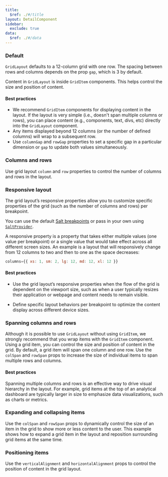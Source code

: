 ```yaml
---
title:
  $ref: ./#/title
layout: DetailComponent
sidebar:
  exclude: true
data:
  $ref: ./#/data
---
```


<LivePreviewControls>

<LivePreview componentName="grid-layout" exampleName="Default">

### Default

`GridLayout` defaults to a 12-column grid with one row. The spacing between rows and columns depends on the prop `gap`, which is 3 by default.

Content in `GridLayout` is inside `GridItem` components. This helps control the size and position of content.

#### Best practices

- We recommend `GridItem` components for displaying content in the layout. If the layout is very simple (i.e., doesn't span multiple columns or rows), you can place content (e.g., components, text, divs, etc) directly into the `GridLayout` component.
- Any items displayed beyond 12 columns (or the number of defined columns) will wrap to a subsequent row.
- Use `columnGap` and `rowGap` properties to set a specific gap in a particular dimension or `gap` to update both values simultaneously.

</LivePreview>

<LivePreview componentName="grid-layout" exampleName="ColumnsAndRows">

### Columns and rows

Use grid layout `column` and `row` properties to control the number of columns and rows in the layout.

</LivePreview>

<LivePreview componentName="grid-layout" exampleName="ResponsiveLayout">

### Responsive layout

The grid layout’s responsive properties allow you to customize specific properties of the grid (such as the number of columns and rows) per breakpoint.

You can use the default [Salt breakpoints](/salt/foundations/responsiveness#breakpoints) or pass in your own using [`SaltProvider`](/salt/components/salt-provider).

A responsive property is a property that takes either multiple values (one value per breakpoint) or a single value that would take effect across all different screen sizes. An example is a layout that will responsively change from 12 columns to two and then to one as the space decreases:

```js
columns={{ xs: 1, sm: 2, lg: 12, md: 12, xl: 12 }}
```

#### Best practices

- Use the grid layout’s responsive properties when the flow of the grid is dependent on the viewport size, such as when a user typically resizes their application or webpage and content needs to remain visible.

- Define specific layout behaviors per breakpoint to optimize the content display across different device sizes.

</LivePreview>

<LivePreview componentName="grid-layout" exampleName="SpanningColumnsAndRows">

### Spanning columns and rows

Although it is possible to use `GridLayout` without using `GridItem`, we strongly recommend that you wrap items with the `GridItem` component. Using a grid item, you can control the size and position of content in the grid. By default, a grid item will span one column and one row. Use the `colSpan` and `rowSpan` props to increase the size of individual items to span multiple rows and columns.

#### Best practices

Spanning multiple columns and rows is an effective way to drive visual hierarchy in the layout. For example, grid items at the top of an analytical dashboard are typically larger in size to emphasize data visualizations, such as charts or metrics.

</LivePreview>

<LivePreview componentName="grid-layout" exampleName="ExpandingAndCollapsingItems">

### Expanding and collapsing items

Use the `colSpan` and `rowSpan` props to dynamically control the size of an item in the grid to show more or less content to the user. This example shows how to expand a grid item in the layout and reposition surrounding grid items at the same time.

</LivePreview>

<LivePreview componentName="grid-layout" exampleName="PositioningItems">

### Positioning items

Use the `verticalAlignment` and `horizontalAlignment` props to control the position of content in the grid layout.

</LivePreview>

</LivePreviewControls>
